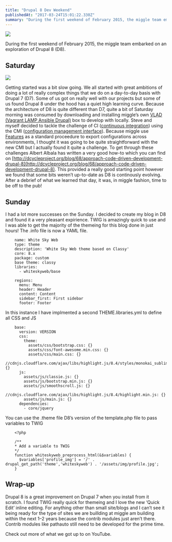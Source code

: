 ```yaml
---
title: "Drupal 8 Dev Weekend"
publishedAt: "2017-03-24T15:01:22.330Z"
summary: "During the first weekend of February 2015, the miggle team embarked on an exploration of Drupal 8 (D8). Getting started was a bit slow going. We all started with great ambitions of doing a lot of…"
---
```


![](https://cdn-images-1.medium.com/max/2000/0*UXeNt-EL3R9noppC.jpg)

During the first weekend of February 2015, the miggle team embarked on an exploration of Drupal 8 (D8).

## Saturday

![](https://cdn-images-1.medium.com/max/2000/0*TNzulDSNwHZd2ZQr.JPG)

Getting started was a bit slow going. We all started with great ambitions of doing a lot of really complex things that we do on a day-to-day basis with Drupal 7 (D7). Some of us got on really well with our projects but some of us found Drupal 8 under the hood has a quiet high learning curve. Because the architecture of D8 is quite different than D7, quite a bit of Saturday morning was consumed by downloading and installing miggle’s own [VLAD (Vagrant LAMP Ansible Drupal)](https://github.com/miggle/Migl-Phing-Drupal) box to develop with locally. Steve and myself decided to tackle the challenge of CI ([continuous integration](http://en.wikipedia.org/wiki/Continuous_integration)) using the CMI ([configuration management interface](https://www.drupal.org/documentation/administer/config)). Because miggle use [Features](https://www.drupal.org/project/features) as a standard proceedure to export configurations across environments, I thought it was going to be quite straightforward with the new CMI but I actually found it quite a challenge. To get through these challenges Albert Albala has written a very good how-to which you can find on [http://dcycleproject.org/blog/68/approach-code-driven-development-drupal-8](http://dcycleproject.org/blog/68/approach-code-driven-development-drupal-8). This provided a really good starting point however we found that some bits weren’t up-to-date as D8 is continously evolving. After a debrief of what we learned that day, it was, in miggle fashion, time to be off to the pub!

## Sunday

I had a lot more successes on the Sunday. I decided to create my blog in D8 and found it a very pleasant expirience. TWIG is amazingly quick to use and I was able to get the majority of the themeing for this blog done in just hours! The .info file is now a YAML file.

```
    name: White Sky Web
    type: theme
    description: 'White Sky Web theme based on Classy'
    core: 8.x
    package: custom
    base theme: classy
    libraries:
      - whiteskyweb/base

    regions:
      menu: Menu
      header: Header
      content: Content
      sidebar_first: First sidebar
      footer: Footer
```

In this instance I have implmented a second THEME.libraries.yml to define all CSS and JS

```
    base:
      version: VERSION
      css:
        theme:
          assets/css/bootstrap.css: {}
          assets/css/font-awesome.min.css: {}
          assets/css/main.css: {}
          //cdnjs.cloudflare.com/ajax/libs/highlight.js/8.4/styles/monokai_sublime.min.css: {}
      js:
        assets/js/classie.js: {}
        assets/js/bootstrap.min.js: {}
        assets/js/smoothscroll.js: {}
        //cdnjs.cloudflare.com/ajax/libs/highlight.js/8.4/highlight.min.js: {}
        assets/js/main.js: {}
      dependencies:
        - core/jquery
```

You can use the .theme file D8’s version of the template.php file to pass variables to TWIG

```
    <?php

    /**
    * Add a variable to TWIG
    */
    function whiteskyweb_preprocess_html(&$variables) {
      $variables['profile_img'] = '/' . drupal_get_path('theme','whiteskyweb') . '/assets/img/profile.jpg';
    }
```

## Wrap-up

Drupal 8 is a great improvement on Drupal 7 when you install from it scratch. I found TWIG really quick for themeing and I love the new ‘Quick Edit’ inline editing. For anything other than small site/blogs and I can’t see it being ready for the type of sites we are buillding at miggle am building within the next 1–2 years because the contrib modules just aren’t there. Contrib modules like pathauto still need to be developed for the prime time.

Check out more of what we got up to on YouTube.